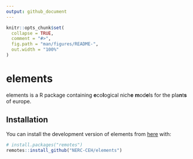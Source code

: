 ```yaml
---
output: github_document
---
```


<!-- README.md is generated from README.Rmd. Please edit that file -->

```r
knitr::opts_chunk$set(
  collapse = TRUE,
  comment = "#>",
  fig.path = "man/figures/README-",
  out.width = "100%"
)
```

# elements

<!-- badges: start -->
<!-- badges: end -->

elements is a R package containing **e**co**l**ogical nich**e** **m**od**e**ls for the pla**n**t**s** of europe.

## Installation

You can install the development version of elements from [here](https://github.com/NERC-CEH/elements) with:

``` r
# install.packages("remotes")
remotes::install_github("NERC-CEH/elements")
```

